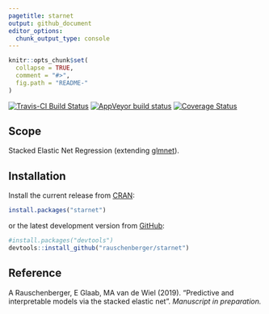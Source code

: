 ```yaml
---
pagetitle: starnet
output: github_document
editor_options: 
  chunk_output_type: console
---
```


<!-- Modify xxx.Rmd, not xxx.md! -->

```r
knitr::opts_chunk$set(
  collapse = TRUE,
  comment = "#>",
  fig.path = "README-"
)
```

[![Travis-CI Build Status](https://travis-ci.org/rauschenberger/starnet.svg)](https://travis-ci.org/rauschenberger/starnet)
[![AppVeyor build status](https://ci.appveyor.com/api/projects/status/github/rauschenberger/starnet?svg=true)](https://ci.appveyor.com/project/rauschenberger/starnet)
[![Coverage Status](https://codecov.io/github/rauschenberger/starnet/coverage.svg?branch=master)](https://codecov.io/github/rauschenberger/starnet)

## Scope

Stacked Elastic Net Regression (extending [glmnet](https://CRAN.R-project.org/package=glmnet)).

## Installation

Install the current release from [CRAN](https://CRAN.R-project.org/package=starnet):

```r
install.packages("starnet")
```

or the latest development version from [GitHub](https://github.com/rauschenberger/starnet):

```r
#install.packages("devtools")
devtools::install_github("rauschenberger/starnet")
```

## Reference

A Rauschenberger, E Glaab, MA van de Wiel (2019). "Predictive and interpretable models via the stacked elastic net". *Manuscript in preparation.*
